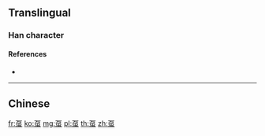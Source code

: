 {{character info/new}}
{{also|趸|蠆}}
==Translingual==

===Han character===
{{Han char|rn=142|rad=虫|as=03|sn=9|four=|canj=MSLMI|ids=⿱万虫}}

====References====
* {{Han ref|kx=1077.111|hdz=42835.010|uh=867F|ud=34431}}

----

==Chinese==
{{zh-see|蠆}}

[[fr:虿]]
[[ko:虿]]
[[mg:虿]]
[[pl:虿]]
[[th:虿]]
[[zh:虿]]